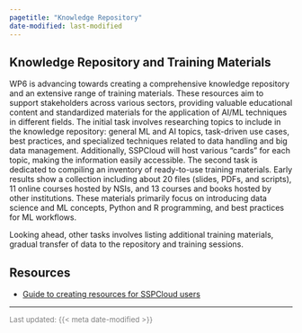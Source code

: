 ```yaml
---
pagetitle: "Knowledge Repository"
date-modified: last-modified
---
```


## Knowledge Repository and Training Materials

WP6 is advancing towards creating a comprehensive knowledge repository and an extensive range of training materials. These resources aim to support stakeholders across various sectors, providing valuable educational content and standardized materials for the application of AI/ML techniques in different fields. The initial task involves researching topics to include in the knowledge repository: general ML and AI topics, task-driven use cases, best practices, and specialized techniques related to data handling and big data management. Additionally, SSPCloud will host various "cards" for each topic, making the information easily accessible. The second task is dedicated to compiling an inventory of ready-to-use training materials. Early results show a collection including about 20 files (slides, PDFs, and scripts), 11 online courses hosted by NSIs, and 13 courses and books hosted by other institutions. These materials primarily focus on introducing data science and ML concepts, Python and R programming, and best practices for ML workflows.

Looking ahead, other tasks involves listing additional training materials, gradual transfer of data to the repository and training sessions.



## Resources 

- [Guide to creating resources for SSPCloud users](https://aiml4os.github.io/training-material-starting-pack/){target="_blank"}

---

<span style ="color:grey; font-size: 13px;">
  Last updated: {{< meta date-modified >}}
</span>
